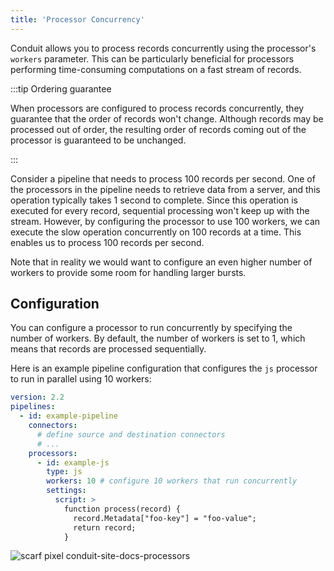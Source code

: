 ```yaml
---
title: 'Processor Concurrency'
---
```


Conduit allows you to process records concurrently using the processor's `workers`
parameter. This can be particularly beneficial for processors performing
time-consuming computations on a fast stream of records.

:::tip Ordering guarantee

When processors are configured to process records concurrently, they guarantee
that the order of records won't change. Although records may be processed out of
order, the resulting order of records coming out of the processor is guaranteed
to be unchanged.

:::

Consider a pipeline that needs to process 100 records per second. One of the
processors in the pipeline needs to retrieve data from a server, and this
operation typically takes 1 second to complete. Since this operation is executed
for every record, sequential processing won't keep up with the stream. However,
by configuring the processor to use 100 workers, we can execute the slow
operation concurrently on 100 records at a time. This enables us to process 100
records per second.

Note that in reality we would want to configure an even higher number of workers
to provide some room for handling larger bursts.

## Configuration

You can configure a processor to run concurrently by specifying the number of
workers. By default, the number of workers is set to 1, which means that records
are processed sequentially.

Here is an example pipeline configuration that configures the `js` processor to
run in parallel using 10 workers:

```yaml
version: 2.2
pipelines:
  - id: example-pipeline
    connectors:
      # define source and destination connectors
      # ...
    processors:
      - id: example-js
        type: js
        workers: 10 # configure 10 workers that run concurrently
        settings:
          script: >
            function process(record) {
              record.Metadata["foo-key"] = "foo-value";
              return record;
            }
```

![scarf pixel conduit-site-docs-processors](https://static.scarf.sh/a.png?x-pxid=33ce4d9e-1948-4cab-846a-7e6cd33b8cae)
